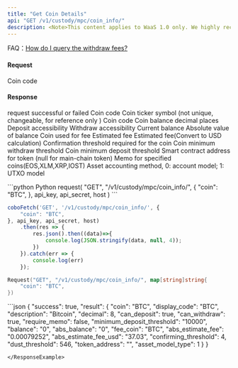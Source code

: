 ```yaml
---
title: "Get Coin Details"
api: "GET /v1/custody/mpc/coin_info/"
description: <Note>This content applies to WaaS 1.0 only. We highly recommend that you upgrade to <a href="/v2/guides/overview/introduction">WaaS 2.0</a>.</Note> This endpoint returns a JSON response with the currency rate and unit for a given coin code. The endpoint requires authentication and takes a 'coin_code' parameter in the GET request.
---
```


<Tip> FAQ：[How do I query the withdraw fees?](/v1/faqs/coin-management#how-do-i-query-the-withdrawal-fees)</Tip>


#### Request
<ParamField query="coin" type="String" required>Coin code</ParamField>

#### Response
<ResponseField name="success" type="bool">request successful or failed</ResponseField>
<ResponseField name="result" type="object">
    <Expandable title="object">
        <ResponseField name="coin" type="String">Coin code</ResponseField>
        <ResponseField name="display_code" type="String">Coin ticker symbol  (not unique, changeable, for reference only )</ResponseField>
        <ResponseField name="description" type="String">Coin code</ResponseField>
        <ResponseField name="decimal" type="Int">Coin balance decimal places</ResponseField>
        <ResponseField name="can_deposit" type="bool">Deposit accessibility</ResponseField>
        <ResponseField name="can_withdraw" type="bool">Withdraw accessibility</ResponseField>
        <ResponseField name="balance" type="String">Current balance</ResponseField>
        <ResponseField name="abs_balance" type="String">Absolute value of balance</ResponseField>
        <ResponseField name="fee_coin" type="String">Coin used for fee</ResponseField>
        <ResponseField name="abs_estimate_fee" type="String">Estimated fee</ResponseField>
        <ResponseField name="abs_estimate_fee_usd" type="String">Estimated fee(Convert to USD calculation) </ResponseField>
        <ResponseField name="confirming_threshold" type="Int">Confirmation threshold required for the coin</ResponseField>
        <ResponseField name="dust_threshold" type="Int">Coin minimum withdraw threshold</ResponseField>
        <ResponseField name="minimum_deposit_threshold" type="String">Coin minimum deposit threshold</ResponseField>
        <ResponseField name="token_address" type="String">Smart contract address for token (null for main-chain token)</ResponseField>
        <ResponseField name="require_memo" type="String">Memo for specified coins(EOS,XLM,XRP,IOST)</ResponseField>
        <ResponseField name="asset_model_type" type="String">Asset accounting method, 0: account model; 1: UTXO model</ResponseField>
    </Expandable>
</ResponseField>

<RequestExample>
```python Python
request(
  "GET",
  "/v1/custody/mpc/coin_info/",
  {
    "coin": "BTC",
  },
  api_key, api_secret, host
)
```

```javascript JavaScript
coboFetch('GET', '/v1/custody/mpc/coin_info/', {
    "coin": "BTC",
}, api_key, api_secret, host)
    .then(res => {
        res.json().then((data)=>{
            console.log(JSON.stringify(data, null, 4));
        })
    }).catch(err => {
        console.log(err)
    });
```

```go Go
Request("GET", "/v1/custody/mpc/coin_info/", map[string]string{
    "coin": "BTC",
})
```

</RequestExample>

<ResponseExample>
```json
{
    "success": true,
    "result": {
        "coin": "BTC",
        "display_code": "BTC",
        "description": "Bitcoin",
        "decimal": 8,
        "can_deposit": true,
        "can_withdraw": true,
        "require_memo": false,
        "minimum_deposit_threshold": "10000",
        "balance": "0",
        "abs_balance": "0",
        "fee_coin": "BTC",
        "abs_estimate_fee": "0.00079252",
        "abs_estimate_fee_usd": "37.03",
        "confirming_threshold": 4,
        "dust_threshold": 546,
        "token_address": "",
        "asset_model_type": 1
    }
}

```
</ResponseExample>

